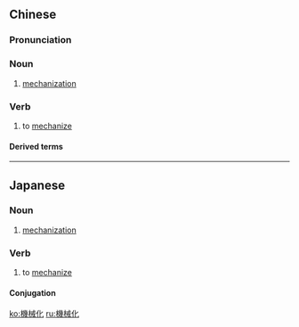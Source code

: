 {{also|机械化}}
==Chinese==
{{zh-forms|s=机械化|type=21}}

===Pronunciation===
{{zh-pron
|m=jīxièhuà
|cat=n,v
}}

===Noun===
{{zh-noun}}

# [[mechanization]] {{gloss|the use of machinery to replace human or animal labour}}

===Verb===
{{zh-verb}}

# to [[mechanize]]

====Derived terms====
{{zh-der|機械化裝甲部隊|機械化騎兵}}

----

==Japanese==
{{ja-kanjitab|き|かい|か|yomi=on}}

===Noun===
{{ja-noun|きかいか}}

# [[mechanization]]

===Verb===
{{ja-verb-suru|きかいか}}

# to [[mechanize]]

====Conjugation====
{{ja-suru|きかいか}}

[[ko:機械化]]
[[ru:機械化]]